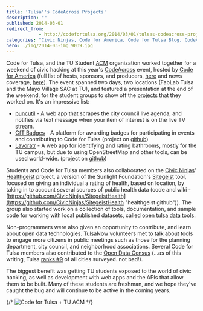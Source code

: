 ```yaml
---
title: 'Tulsa''s CodeAcross Projects'
description: ""
published: 2014-03-01
redirect_from: 
            - http://codefortulsa.org/2014/03/01/tulsas-codeacross-projects/
categories: "Civic Ninjas, Code for America, Code for Tulsa Blog, CodeAcross, Fab Lab Tulsa, HealthGeist, open data census, TU ACM"
hero: ./img/2014-03-img_9039.jpg
---
```

Code for Tulsa, and the TU Student [ACM](http://orgs.utulsa.edu/acm/ "Student Chapter of the Association for Computing Machinery") organization worked together for a weekend of civic hacking at this year's [CodeAcross](http://codefortulsa.org/2014/02/19/code-across-2014-beyond-transparency/ "Code Across 2014: Beyond Transparency") event, hosted by [Code for America](http://codeforamerica.org/ "Code for America") (full list of hosts, sponsors, and producers, [here](http://codefortulsa.org/2014/02/19/code-across-2014-beyond-transparency/ "Code Across 2014: Beyond Transparency") and news coverage, [here](http://www.tulsaworld.com/homepagelatest/saturday-hackathon-encourages-programmers-to-devise-apps-for-tulsa/article_4b570e1c-9c11-11e3-9634-0017a43b2370.html)). The event spanned two days, two locations (FabLab Tulsa and the Mayo Village SAC at TU), and featured a presentation at the end of the weekend, for the student groups to show off the [projects](http://www.kjrh.com/news/local-news/tulsa-computer-experts-creating-new-civic-innovations-using-tulsas-open-government-data) that they worked on. It's an impressive list:

- [puncutil](https://github.com/codefortulsa/punctuil "punctuil") - A web app that scrapes the city council live agenda, and notifies via text message when your item of interest is on the live TV stream.
- [CfT Badges](http://badges.codefortulsa.org "badges.codefortulsa.org") - A platform for awarding badges for participating in events and contributing to Code for Tulsa (project on [github](https://github.com/codefortulsa/badges))
- [Lavoratr](http://buttsdisease.webatu.com "lavoratr") - A web app for identifying and rating bathrooms, mostly for the TU campus, but due to using OpenStreetMap and other tools, can be used world-wide. (project on [github](https://github.com/Tablesalt/Lavoratr))

Students and Code for Tulsa members also collaborated on the [Civic Ninjas](http://civicninjas.org/ "Civic Ninjas")' [Healthgeist](http://206.214.166.144 "Healthgeist") project, a version of the Sunlight Foundation's [Sitegeist](http://sitegeist.sunlightfoundation.com/ "sitegeist") tool, focused on giving an individual a rating of health, based on location, by taking in to account several sources of public health data (code and wiki - [https://github.com/CivicNinjas/SitegeistHealth](https://github.com/CivicNinjas/SitegeistHealth "healthgeist github")). The group also started work on a collection of tools, documentation, and sample code for working with local published datasets, called [open tulsa data tools](https://github.com/codefortulsa/OpenTulsaDataTools "Open Tulsa Data Tools").

Non-programmers were also given an opportunity to contribute, and learn about open data technologies. [TulsaNow](http://tulsanow.org "tulsanow") volunteers met to talk about tools to engage more citizens in public meetings such as those for the planning department, city council, and neighborhood associations. Several Code for Tulsa members also contributed to the [Open Data Census](http://us-city.census.okfn.org/place/tulsa "tulsa open data census") (...as of this writing, Tulsa [ranks #9](http://us-city.census.okfn.org/ "open data census") of all cities surveyed. not bad!).

The biggest benefit was getting TU students exposed to the world of civic hacking, as well as development with web apps and the APIs that allow them to be built. Many of these students are freshman, and we hope they've caught the bug and will continue to be active in the coming years.

{/* ![Code for Tulsa + TU ACM](./img/2014-03-img_9039.jpg) */}
